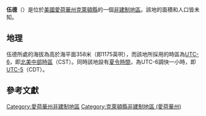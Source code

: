 {{noteTA
|G1=USState
|G2=地名
|G3=Unit
}}
{{Infobox settlement
|official_name            = 伍德
|native_name = Wood
|settlement_type          = [[非建制地區|非建制地區]]
|image_skyline            = 
|imagesize                = 
|image_map                = 
|mapsize                  = 
|pushpin_map              = USA Iowa
|pushpin_label            = 伍德
|pushpin_label_position   = top
|pushpin_map_caption      = 伍德在愛荷華州的位置
|subdivision_type         = [[世界政區索引|國家]]
|subdivision_type1        = [[美国州份|州份]]
|subdivision_type2        = [[愛荷華州行政区划|縣]]
|subdivision_name         = [[美国|美国]]
|subdivision_name1        = [[愛荷華州|愛荷華州]]
|subdivision_name2        = [[克萊頓縣_(愛荷華州)|克萊頓縣]]
|elevation_ft             = 1175
|elevation_m              = 358
|area_total_km2           = 
|area_total_sq_mi         = 
|area_land_km2            = 
|area_land_sq_mi          = 
|area_water_km2           = 
|area_water_sq_mi         = 
|population_as_of         = 2010
|population_footnotes     = 
|population_total         = 
|population_metro         = 
|population_density_km2   = auto
|population_density_sq_mi = auto
|timezone                 = [[北美中部时区|北美中部时区]]
|utc_offset               = -6
|coordinates              = {{coord|42|39|27|N|91|19|57|W|display=inline,title}}
| coor_pinpoint           = 
| coordinates_footnotes   = 
|timezone_DST             = CDT
|utc_offset_DST           = -5
|postal_code_type         = [[美國郵區編號|郵區編號]]
|postal_code              = 52042
|area_code                = {{link-en|电话区号563|Area code 563|563}}
|blank_name = [[地名信息系统|GNIS ID]]
|blank_info = 463176<ref name="GNIS">{{cite gnis|463176|Wood}}</ref>
}}
'''伍德'''（{{lang-en|Wood}}）是位於[[美國|美國]][[愛荷華州|愛荷華州]][[克萊頓縣_(愛荷華州)|克萊頓縣]]的一個[[非建制地區|非建制地區]]。該地的面積和人口皆未知。

== 地理 ==
伍德所處的海拔為高於海平面358米（即1175英呎），而該地所採用的時區為[[UTC-6|UTC-6]]，即[[北美中部時區|北美中部時區]]（CST）。同時該地設有[[夏令時間|夏令時間]]，為UTC-6調快一小時，即[[UTC-5|UTC-5]]（CDT）。

== 參考文獻 ==
{{reflist}}

{{克萊頓縣 (愛荷華州)}}

{{DEFAULTSORT:Wood}}
[[Category:愛荷華州非建制地區|Category:愛荷華州非建制地區]]
[[Category:克萊頓縣非建制地區_(愛荷華州)|Category:克萊頓縣非建制地區 (愛荷華州)]]

{{Iowa-geo-stub}}